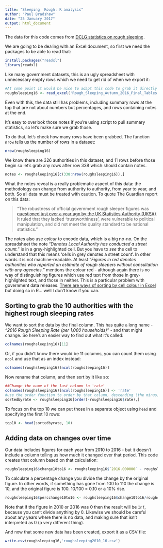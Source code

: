 ```yaml
---
title: "Sleeping  Rough: R analysis"
author: "Paul Bradshaw"
date: "25 January 2017"
output: html_document
---
```


The data for this code comes from [DCLG statistics on rough sleeping](https://www.gov.uk/government/statistics/rough-sleeping-in-england-autumn-2016). 

We are going to be dealing with an Excel document, so first we need the packages to be able to read that:

```r
install.packages("readxl")
library(readxl)
```

Like many government datasets, this is an ugly spreadsheet with unnecessary empty rows which we need to get rid of when we export it:

```r
#At some point it would be nice to adapt this code to grab it directly from the webpage, but for now you need to download it first
roughsleeping16 <- read_excel('Rough_Sleeping_Autumn_2016_Final_Tables.xls', sheet=1, skip=3)
```

Even with this, the data still has problems, including summary rows at the top that are not about numbers but percentages, and rows containing notes at the end.

It's easy to overlook those notes if you're using script to pull summary statistics, so let's make sure we grab those.

To do that, let's check how many rows have been grabbed. The function `nrow` tells us the number of rows in a dataset:

```r
nrow(roughsleeping16)
```

We know there are 326 authorities in this dataset, and 11 rows before those begin so let's grab any rows after row 338 which should contain notes.

```r
notes <- roughsleeping16[c(338:nrow(roughsleeping16)),]
```

What the notes reveal is a really problematic aspect of this data: the methodology can change from authority to authority, from year to year, and both. So all data must be treated with caution. To quote The Guardian report on this data: 

> "The robustness of official government rough sleeper figures was [questioned just over a year ago by the UK Statistics Authority (UKSA)](https://www.statisticsauthority.gov.uk/publication/statistics-on-homelessness-and-rough-sleeping-in-england-department-for-communities-and-local-government/). It ruled that they lacked 'trustworthiness', were vulnerable to political manipulation, and did not meet the quality standard to be national statistics."

The notes also use *colour* to encode data, which is a big no-no. On the spreadsheet the note "*Denotes Local Authority has conducted a street count.*" is in a grey-highlighted cell. But you have to *see* the cell to understand that this means 'cells in grey denotes a street count'. In other words it is not machine-readable. At least "*Figures in red denotes authorities who reported an estimate of rough sleepers without consultation with any agencies.*" mentions the colour red - although again there is no way of distinguishing figures which use red text from those in grey-highlighted text, and those in neither. This is a particular problem with government data releases. [There are ways of sorting by cell colour in Excel](https://support.office.com/en-us/article/Sort-data-in-a-range-or-table-62d0b95d-2a90-4610-a6ae-2e545c4a4654?ui=en-US&rs=en-US&ad=US#__toc246836973) but doing so in R... well I don't know if you can.

## Sorting to grab the 10 authorities with the highest rough sleeping rates

We want to sort the data by the final column. This has quite a long name - *"2016 Rough Sleeping Rate (per 1,000 households)"* - and that might change. So here's an easier way to find out what it's called:

```r
colnames(roughsleeping16)[11]
```

Or, if you didn't know there would be 11 columns, you can count them using `ncol` and use that as an index instead:

```r
colnames(roughsleeping16)[ncol(roughsleeping16)]
```

Now rename that column, and then sort by it like so:

```r
##Change the name of the last column to 'rate'
colnames(roughsleeping16)[ncol(roughsleeping16)] <- 'rate'
#use the order function to order by that column, descending (the minus)
sortedbyrate <- roughsleeping16[order(-roughsleeping16$rate),]
```

To focus on the top 10 we can put those in a separate object using `head` and specifying the first 10 rows:

```r
top10 <- head(sortedbyrate, 10)
```

## Adding data on changes over time

Our data includes figures for each year from 2010 to 2016 - but it doesn't include a column telling us how much it changed over that period. This code creates that column based on that calculation:

```r
roughsleeping16$change10to16 <- roughsleeping16$`2016.000000` - roughsleeping16$`2010.000000`
```

To calculate a percentage change you divide the change by the original figure. In other words, if something has gone from 100 to 110 the change is 10, and the original figure is 100. 10/100 = 0.10 or a 10% rise.

```r
roughsleeping16$percchange10to16 <- roughsleeping16$change10to16/roughsleeping16$`2010.000000`
```

Note that if the figure in 2010 or 2016 was 0 then the result will be `Inf`, because you can't divide anything by 0. Likewise we should be careful about any years where there is no data, and making sure that isn't interpreted as 0 (a very different thing).

And now that some new data has been created, export it as a CSV file:

```r
write.csv(roughsleeping16,'roughsleeping2010_16.csv')
```

